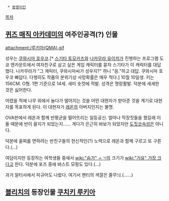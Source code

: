   * [[동명이인]]

[[목차]]

== [[퀴즈 매직 아카데미]]의 여주인공격(?) 인물 ==
attachment:/루키아(QMA).gif
 
성우는 [[쿠와시마 호우코]].[* [[스기타 토모카즈]]와 [[나카무라 유이치]]가 진행하는 프로그램 도쿄 엔카운트에서 여자친구로 삼고 싶은 게임 캐릭터를 묻자 스기타가 이 캐릭터를 대답했다. 나카무라가 "그 캐릭터, 쿠와시마씨가 성우지?" 하니 "응."하고 대답. 쿠와시마 호우코 빠답다. 다행히도 작품의 분위기상 사망확률은 매우 적다.]
10월 10일생. 키는 156CM. O형. 1편 기준으로 14세. 새미 숏컷에 적발. 성격은 명랑활발. 덕분에 세세한 것은 싫어한다.

어렸을 적에 나무 위에서 놀다가 떨어지는 것을 어떤 대현자가 받아준 것을 계기로 대현자를 목표하게 된다. 이 대현자가 [[레온]]의 아버지인지는 불명.

OVA판에서 레온과 함께 반평균을 떨어뜨리는 일등공신. 얼마나 막장짓들을 했길래 이 둘 때문에 반이 꼴지가 되었는지...... 게다가 은근히 바보가 되었지만 [[도짓코]]속성은 아니다.

덕분에 꼴찌를 면하려는 반친구들의 헌신적인(?) 노력으로 레온과 함께 구르고 또 구른다.(...)

여담이지만 등장하는 여학생들 중에서 [[wiki:"슴가" ㅅㄱ]]의 크기가 [[wiki:"거유" 가장 크다고]] 한다. 덕분에 포즈 중에 바스트 모핑도 있다.(...)

과거 알터사에서 피규어도 나왔다. 여기서 팬티의 색깔은 줄무늬.(......)

== [[블리치]]의 등장인물 [[쿠치키 루키아]] ==

